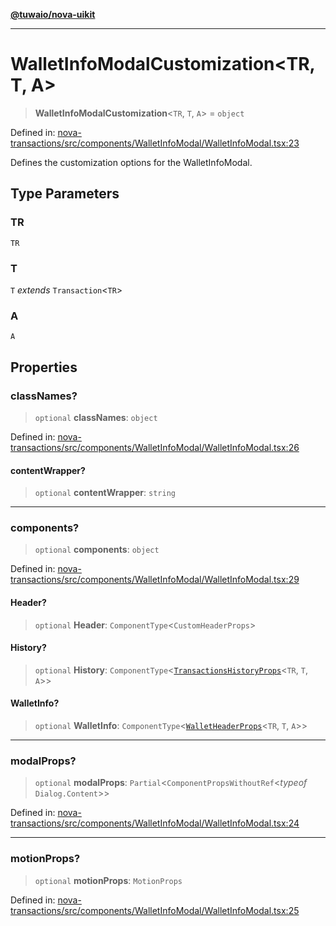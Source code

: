 [**@tuwaio/nova-uikit**](../../../README.md)

***

# WalletInfoModalCustomization\<TR, T, A\>

> **WalletInfoModalCustomization**\<`TR`, `T`, `A`\> = `object`

Defined in: [nova-transactions/src/components/WalletInfoModal/WalletInfoModal.tsx:23](https://github.com/TuwaIO/nova-uikit/blob/8ea238a5d5c3ee6c7512dc47db64c0550106ae09/packages/nova-transactions/src/components/WalletInfoModal/WalletInfoModal.tsx#L23)

Defines the customization options for the WalletInfoModal.

## Type Parameters

### TR

`TR`

### T

`T` *extends* `Transaction`\<`TR`\>

### A

`A`

## Properties

### classNames?

> `optional` **classNames**: `object`

Defined in: [nova-transactions/src/components/WalletInfoModal/WalletInfoModal.tsx:26](https://github.com/TuwaIO/nova-uikit/blob/8ea238a5d5c3ee6c7512dc47db64c0550106ae09/packages/nova-transactions/src/components/WalletInfoModal/WalletInfoModal.tsx#L26)

#### contentWrapper?

> `optional` **contentWrapper**: `string`

***

### components?

> `optional` **components**: `object`

Defined in: [nova-transactions/src/components/WalletInfoModal/WalletInfoModal.tsx:29](https://github.com/TuwaIO/nova-uikit/blob/8ea238a5d5c3ee6c7512dc47db64c0550106ae09/packages/nova-transactions/src/components/WalletInfoModal/WalletInfoModal.tsx#L29)

#### Header?

> `optional` **Header**: `ComponentType`\<`CustomHeaderProps`\>

#### History?

> `optional` **History**: `ComponentType`\<[`TransactionsHistoryProps`](TransactionsHistoryProps.md)\<`TR`, `T`, `A`\>\>

#### WalletInfo?

> `optional` **WalletInfo**: `ComponentType`\<[`WalletHeaderProps`](WalletHeaderProps.md)\<`TR`, `T`, `A`\>\>

***

### modalProps?

> `optional` **modalProps**: `Partial`\<`ComponentPropsWithoutRef`\<*typeof* `Dialog.Content`\>\>

Defined in: [nova-transactions/src/components/WalletInfoModal/WalletInfoModal.tsx:24](https://github.com/TuwaIO/nova-uikit/blob/8ea238a5d5c3ee6c7512dc47db64c0550106ae09/packages/nova-transactions/src/components/WalletInfoModal/WalletInfoModal.tsx#L24)

***

### motionProps?

> `optional` **motionProps**: `MotionProps`

Defined in: [nova-transactions/src/components/WalletInfoModal/WalletInfoModal.tsx:25](https://github.com/TuwaIO/nova-uikit/blob/8ea238a5d5c3ee6c7512dc47db64c0550106ae09/packages/nova-transactions/src/components/WalletInfoModal/WalletInfoModal.tsx#L25)
